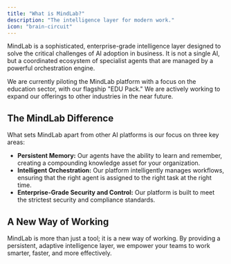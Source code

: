 ```yaml
---
title: "What is MindLab?"
description: "The intelligence layer for modern work."
icon: "brain-circuit"
---
```


MindLab is a sophisticated, enterprise-grade intelligence layer designed to solve the critical challenges of AI adoption in business. It is not a single AI, but a coordinated ecosystem of specialist agents that are managed by a powerful orchestration engine.

We are currently piloting the MindLab platform with a focus on the education sector, with our flagship "EDU Pack." We are actively working to expand our offerings to other industries in the near future.

## The MindLab Difference

What sets MindLab apart from other AI platforms is our focus on three key areas:

-   **Persistent Memory:** Our agents have the ability to learn and remember, creating a compounding knowledge asset for your organization.
-   **Intelligent Orchestration:** Our platform intelligently manages workflows, ensuring that the right agent is assigned to the right task at the right time.
-   **Enterprise-Grade Security and Control:** Our platform is built to meet the strictest security and compliance standards.

## A New Way of Working

MindLab is more than just a tool; it is a new way of working. By providing a persistent, adaptive intelligence layer, we empower your teams to work smarter, faster, and more effectively.